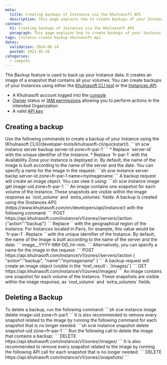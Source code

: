 ```yaml
---
meta:
  title: Creating backups of Instances via the Khulnasoft API
  description: This page explains how to create backups of your Instances using the Khulnasoft API
content:
  h1: Creating backups of Instances via the Khulnasoft API
  paragraph: This page explains how to create backups of your Instaces using the Khulnasoft API
tags: instance create backup khulnasoft-api
dates:
  validation: 2024-06-24
  posted: 2021-05-26
categories:
  - compute
---
```


The Backup feature is used to back up your Instance data. It creates an image of a snapshot that contains all your volumes. You can create backups of your Instances using either the [Khulnasoft CLI tool](/developer-tools/khulnasoft-cli/quickstart/) or the [Instances API](https://www.khulnasoft.com/en/developers/api/instance/).

<Macro id="requirements" />

- A Khulnasoft account logged into the [console](https://console.khulnasoft.com)
- [Owner](/identity-and-access-management/iam/concepts/#owner) status or [IAM permissions](/identity-and-access-management/iam/concepts/#permission) allowing you to perform actions in the intended Organization
- A valid [API key](/identity-and-access-management/iam/how-to/create-api-keys/)

## Creating a backup

<Tabs id="createbackup">

  <TabsTab label="CLI">
    Use the following commands to create a backup of your Instance using the [Khulnasoft CLI](/developer-tools/khulnasoft-cli/quickstart/).
    ```sh
    scw instance server backup server-id zone=fr-par-1
    ```
    <Message type="note">
      * Replace `server-id` with the unique identifier of the Instance.
      * Replace `fr-par-1` with the Availability Zone your Instance is deployed in.
    </Message>
    <Message type="tip">
      By default, the name of the image is built according to the name of the server and the date. You can specify a name for the image in the request:
      ```sh
      scw instance server backp server-id zone=fr-par-1 name=myimagename
      ```
    </Message>
    A backup request will create an image object. You can view it using:
    ```sh
    scw instance image get image-uid zone=fr-par-1
    ```
    An image contains one snapshot for each volume of the Instance. These snapshots are visible within the image response as `root_volume` and `extra_volumes` fields.
  </TabsTab>

  <TabsTab label="API">
    A backup is created using the [Instances API](https://www.khulnasoft.com/en/developers/api/instance/) with the following command:
    ```
    POST https://api.khulnasoft.com/instance/v1/zones/<region>/servers/<uid>/action 
    {"action":"backup"}
    ```
    Replace `<region>` with the geographical region of the Instance. For Instances located in Paris, for example, this value would be `fr-par-1`. Replace `<uid>` with the unique identifier of the Instance.
    By default, the name of the image is built according to the name of the server and the date:
    ```
    image_<servername>_YYYY-MM-DD_hh-mm.
    ```
    Alternatively, you can specify a name for the image in the request:
    ```
    POST https://api.khulnasoft.com/instance/v1/zones/<region>/servers/<id>/action
    { "action":"backup", "name":"myimagename" }
    ```
    A backup request will create an image object (visible in the `href_result`: `/images/<image_uuid>`)
    ```
    GET https://api.khulnasoft.com/instance/v1/zones/<region>/images/<image_uid>
    ```
    An image contains one snapshot for each volume of the Instance. These snapshots are visible within the image response, as `root_volume` and `extra_volumes` fields.
  </TabsTab>
</Tabs>

## Deleting a Backup
<Tabs id="deletebackup">

  <TabsTab label="CLI">
    To delete a backup, run the following command:
    ```sh
    scw instance image delete image-uid zone=fr-par1
    ```
    It is also recommended to remove every snapshot related to the image by running the following command for each snapshot that is no longer needed:
    ```sh
    scw instance snapshot delete snapshot-uid zone=fr-par-1
    ```
  </TabsTab>

  <TabsTab label="API">
    Run the following call to delete the image that contains a backup:
    ```
    DELETE https://api.khulnasoft.com/instance/v1/zones/<region>/images/<image_uid>
    ```
    It is also recommended to remove every snapshot related to the image by running the following API call for each snapshot that is no longer needed:
    ```
    DELETE https://api.khulnasoft.com/instance/v1/zones/<region>/snapshots/<snapshot_uid>
    ```
  </TabsTab>
</Tabs>

